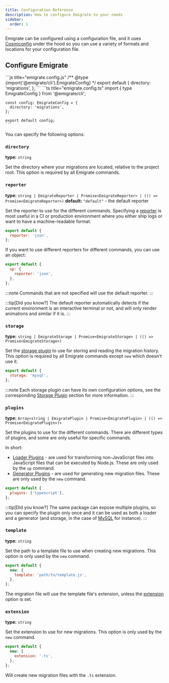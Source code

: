 ```yaml
---
title: Configuration Reference
description: How to configure Emigrate to your needs
sidebar:
  order: 1
---
```



Emigrate can be configured using a configuration file, and it uses [Cosmiconfig](https://github.com/cosmiconfig/cosmiconfig) under the hood
so you can use a variety of formats and locations for your configuration file.

## Configure Emigrate

<Tabs>
  <TabItem label="JavaScript">
    ```js title="emigrate.config.js"
    /** @type {import('@emigrate/cli').EmigrateConfig} */
    export default {
      directory: 'migrations',
    };
    ```
  </TabItem>
  <TabItem label="TypeScript">
    ```ts title="emigrate.config.ts"
    import { type EmigrateConfig } from '@emigrate/cli';

    const config: EmigrateConfig = {
      directory: 'migrations',
    };

    export default config;
    ```
  </TabItem>
</Tabs>

You can specify the following options:

### `directory`

**type:** `string`

Set the directory where your migrations are located, relative to the project root. This option is required by all Emigrate commands.

### `reporter`

**type:** `string | EmigrateReporter | Promise<EmigrateReporter> | (() => Promise<EmigrateReporter>)`
**default:** `"default"` - the default reporter

Set the reporter to use for the different commands. Specifying a [reporter](../plugins/reporters/) is most useful in a CI or production environment where you either ship logs or want to have a machine-readable format.

```js title="emigrate.config.js" {2}
export default {
  reporter: 'json',
};
```

If you want to use different reporters for different commands, you can use an object:

```js title="emigrate.config.js" {2-4}
export default {
  up: {
    reporter: 'json',
  },
};
```

:::note
Commands that are not specified will use the default reporter.
:::

:::tip[Did you know?]
The default reporter automatically detects if the current environment is an interactive terminal or not, and will only render animations and similar if it is.
:::

### `storage`

**type:** `string | EmigrateStorage | Promise<EmigrateStorage> | (() => Promise<EmigrateStorage>)`

Set the [storage plugin](../plugins/storage/) to use for storing and reading the migration history. This option is required by all Emigrate commands except `new` which doesn't use it.

```js title="emigrate.config.js" {2}
export default {
  storage: 'mysql',
};
```

:::note
Each storage plugin can have its own configuration options, see the corresponding [Storage Plugin](../plugins/storage/) section for more information.
:::

### `plugins`

**type:** `Array<string | EmigratePlugin | Promise<EmigratePlugin> | (() => Promise<EmigratePlugin>)>`

Set the plugins to use for the different commands. There are different types of plugins, and some are only useful for specific commands.

In short:

* [Loader Plugins](../plugins/loaders/) - are used for transforming non-JavaScript files into JavaScript files that can be executed by Node.js. These are only used by the `up` command.
* [Generator Plugins](../plugins/generators/) - are used for generating new migration files. These are only used by the `new` command.

```js title="emigrate.config.js" {2}
export default {
  plugins: ['typescript'],
};
```

:::tip[Did you know?]
The same package can expose multiple plugins, so you can specify the plugin only once and it can be used as both a loader and a generator (and storage, in the case of [MySQL](../plugins/storage/mysql) for instance).
:::

### `template`

**type:** `string`

Set the path to a template file to use when creating new migrations. This option is only used by the `new` command.

```js title="emigrate.config.js" {2-4}
export default {
  new: {
    template: 'path/to/template.js',
  },
};
```

The migration file will use the template file's extension, unless the [extension](#extension) option is set.

### `extension`

**type:** `string`

Set the extension to use for new migrations. This option is only used by the `new` command.

```js title="emigrate.config.js" {2-4}
export default {
  new: {
    extension: '.ts',
  },
};
```

Will create new migration files with the `.ts` extension.

